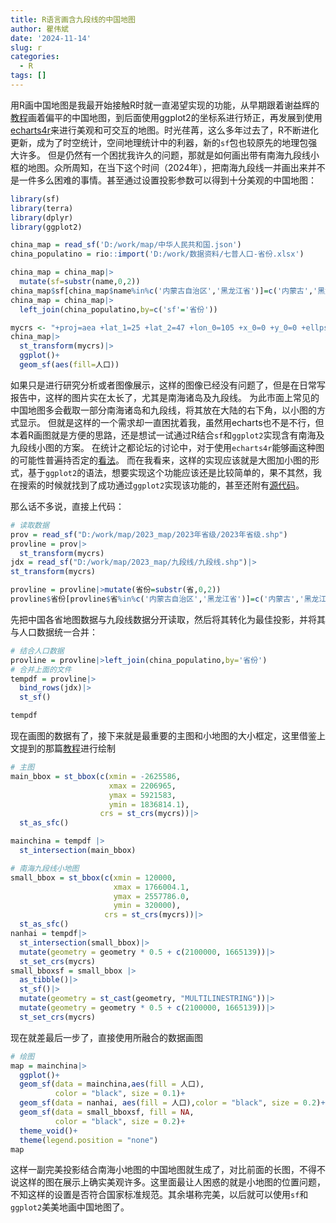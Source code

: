 ```yaml
---
title: R语言画含九段线的中国地图
author: 瞿伟斌
date: '2024-11-14'
slug: r
categories:
  - R
tags: []
---
```


用R画中国地图是我最开始接触R时就一直渴望实现的功能，从早期跟着谢益辉的[教程](https://yihui.org/cn/2007/09/china-map-at-province-level/)画着偏平的中国地图，到后面使用ggplot2的坐标系进行矫正，再发展到使用[echarts4r](https://cosx.org/2021/12/introduction-to-echarts4r/)来进行美观和可交互的地图。时光荏苒，这么多年过去了，R不断进化更新，成为了时空统计，空间地理统计中的利器，新的`sf`包也较原先的地理包强大许多。
但是仍然有一个困扰我许久的问题，那就是如何画出带有南海九段线小框的地图。众所周知，在当下这个时间（2024年），把南海九段线一并画出来并不是一件多么困难的事情。甚至通过设置投影参数可以得到十分美观的中国地图：
```r
library(sf)
library(terra)
library(dplyr)
library(ggplot2)

china_map = read_sf('D:/work/map/中华人民共和国.json')
china_populatino = rio::import('D:/work/数据资料/七普人口-省份.xlsx')
```
```r
china_map = china_map|>
  mutate(sf=substr(name,0,2))
china_map$sf[china_map$name%in%c('内蒙古自治区','黑龙江省')]=c('内蒙古','黑龙江')
china_map = china_map|>
  left_join(china_populatino,by=c('sf'='省份'))

```

```r
mycrs <- "+proj=aea +lat_1=25 +lat_2=47 +lon_0=105 +x_0=0 +y_0=0 +ellps=GRS80 +datum=WGS84 +units=m +no_defs" # mycrs设定为最佳Albers投影参数
china_map|>
  st_transform(mycrs)|>
  ggplot()+
  geom_sf(aes(fill=人口))
```


如果只是进行研究分析或者图像展示，这样的图像已经没有问题了，但是在日常写报告中，这样的图片实在太长了，尤其是南海诸岛及九段线。
为此市面上常见的中国地图多会截取一部分南海诸岛和九段线，将其放在大陆的右下角，以小图的方式显示。
但就是这样的一个需求却一直困扰着我，虽然用echarts也不是不行，但本着R画图就是方便的思路，还是想试一试通过R结合`sf`和`ggplot2`实现含有南海及九段线小图的方案。
在统计之都论坛的讨论中，对于使用`echarts4r`能够画这种图的可能性普遍持否定的[看法](https://d.cosx.org/d/422867-echarts4r)。
而在我看来，这样的实现应该就是大图加小图的形式，基于`ggplot2`的语法，想要实现这个功能应该还是比较简单的，果不其然，我在搜索的时候就找到了成功通过`ggplot2`实现该功能的，甚至还附有[源代码](https://rstata.duanshu.com/#/course/377485bd8d2b44eda8caa017a71dc5be)。

那么话不多说，直接上代码：

```r
# 读取数据
prov = read_sf("D:/work/map/2023_map/2023年省级/2023年省级.shp")
provline = prov|>
  st_transform(mycrs)
jdx = read_sf("D:/work/map/2023_map/九段线/九段线.shp")|>
st_transform(mycrs)

```


```r
provline = provline|>mutate(省份=substr(省,0,2))
provline$省份[provline$省%in%c('内蒙古自治区','黑龙江省')]=c('内蒙古','黑龙江')

```

先把中国各省地图数据与九段线数据分开读取，然后将其转化为最佳投影，并将其与人口数据统一合并：
```r
# 结合人口数据
provline = provline|>left_join(china_populatino,by='省份')
# 合并上面的文件
tempdf = provline|>
  bind_rows(jdx)|>
  st_sf()

tempdf

```

现在画图的数据有了，接下来就是最重要的主图和小地图的大小框定，这里借鉴上文提到的那篇[教程](https://rstata.duanshu.com/#/course/377485bd8d2b44eda8caa017a71dc5be)进行绘制
```r

# 主图
main_bbox = st_bbox(c(xmin = -2625586,
                      xmax = 2206965, 
                      ymax = 5921583,
                      ymin = 1836814.1),
                    crs = st_crs(mycrs))|>
  st_as_sfc()

mainchina = tempdf |>
  st_intersection(main_bbox)

# 南海九段线小地图
small_bbox = st_bbox(c(xmin = 120000,
                       xmax = 1766004.1,
                       ymax = 2557786.0,
                       ymin = 320000),
                     crs = st_crs(mycrs))|>
  st_as_sfc()
nanhai = tempdf|> 
  st_intersection(small_bbox)|>
  mutate(geometry = geometry * 0.5 + c(2100000, 1665139))|>
  st_set_crs(mycrs)
small_bboxsf = small_bbox |>
  as_tibble()|> 
  st_sf()|> 
  mutate(geometry = st_cast(geometry, "MULTILINESTRING"))|>
  mutate(geometry = geometry * 0.5 + c(2100000, 1665139))|>
  st_set_crs(mycrs)


```

现在就差最后一步了，直接使用所融合的数据画图
```r
# 绘图
map = mainchina|>
  ggplot()+ 
  geom_sf(data = mainchina,aes(fill = 人口),
          color = "black", size = 0.1)+ 
  geom_sf(data = nanhai, aes(fill = 人口),color = "black", size = 0.2)+
  geom_sf(data = small_bboxsf, fill = NA,
          color = "black", size = 0.2)+
  theme_void()+
  theme(legend.position = "none")
map

```

这样一副完美投影结合南海小地图的中国地图就生成了，对比前面的长图，不得不说这样的图在展示上确实美观许多。这里面最让人困惑的就是小地图的位置问题，不知这样的设置是否符合国家标准规范。其余堪称完美，以后就可以使用`sf`和`ggplot2`美美地画中国地图了。
